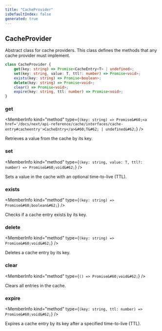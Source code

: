 ```yaml
---
title: "CacheProvider"
isDefaultIndex: false
generated: true
---
```



<!-- This file was generated from the CommandKit source. Do not modify. Instead, re-run the "docgen" script -->


## CacheProvider

<GenerationInfo sourceFile="packages/cache/src/cache-provider.ts" sourceLine="19" packageName="@commandkit/cache" />

Abstract class for cache providers.
This class defines the methods that any cache provider must implement.

```ts title="Signature"
class CacheProvider {
    get(key: string) => Promise<CacheEntry<T> | undefined>;
    set(key: string, value: T, ttl?: number) => Promise<void>;
    exists(key: string) => Promise<boolean>;
    delete(key: string) => Promise<void>;
    clear() => Promise<void>;
    expire(key: string, ttl: number) => Promise<void>;
}
```

<div className="members-wrapper">

### get

<MemberInfo kind="method" type={`(key: string) => Promise&#60;<a href='/docs/next/api-reference/cache/interfaces/cache-entry#cacheentry'>CacheEntry</a>&#60;T&#62; | undefined&#62;`}   />

Retrieves a value from the cache by its key.
### set

<MemberInfo kind="method" type={`(key: string, value: T, ttl?: number) => Promise&#60;void&#62;`}   />

Sets a value in the cache with an optional time-to-live (TTL).
### exists

<MemberInfo kind="method" type={`(key: string) => Promise&#60;boolean&#62;`}   />

Checks if a cache entry exists by its key.
### delete

<MemberInfo kind="method" type={`(key: string) => Promise&#60;void&#62;`}   />

Deletes a cache entry by its key.
### clear

<MemberInfo kind="method" type={`() => Promise&#60;void&#62;`}   />

Clears all entries in the cache.
### expire

<MemberInfo kind="method" type={`(key: string, ttl: number) => Promise&#60;void&#62;`}   />

Expires a cache entry by its key after a specified time-to-live (TTL).


</div>

